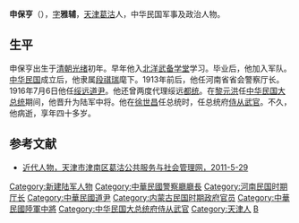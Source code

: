 '''申保亨'''（{{bd|1870年代|?|20世纪|1910年代或1920年代|}}），[[表字|字]]'''雅辅'''，[[天津|天津]][[葛沽|葛沽]]人，中华民国军事及政治人物。

==生平==
申保亨出生于[[清朝|清朝]][[光绪|光绪]]初年。早年他入[[北洋武备学堂|北洋武备学堂]]学习。毕业后，他加入军队。[[中华民国|中华民国]]成立后，他隶属[[段祺瑞|段祺瑞]]麾下。1913年前后，他任河南省省会警察厅长。1916年7月6日他任[[绥远道|绥远]][[道尹|道尹]]。他还曾两度代理绥远[[都统|都统]]。在[[黎元洪|黎元洪]]任[[中华民国大总统|中华民国大总统]]期间，他晋升为陆军中将。他在[[徐世昌|徐世昌]]任总统时，任总统府[[侍從武官_(中華民國)|侍从武官]]。不久，他病逝，享年四十多岁。

==参考文献==
{{reflist}}
*[http://gegu.tjjn.cn/news_page.asp?id=186 近代人物，天津市津南区葛沽公共服务与社会管理网，2011-5-29]{{dead link|date=2018年3月 |bot=InternetArchiveBot |fix-attempted=yes }}

{{绥远行政长官}}

{{DEFAULTSORT:Shen申}}
[[Category:新建陆军人物|Category:新建陆军人物]]
[[Category:中華民國警察廳廳長|Category:中華民國警察廳廳長]]
[[Category:河南民国时期厅长|Category:河南民国时期厅长]]
[[Category:中華民國道尹|Category:中華民國道尹]]
[[Category:内蒙古民国时期政府官员|Category:内蒙古民国时期政府官员]]
[[Category:中華民國陸軍中將|Category:中華民國陸軍中將]]
[[Category:中华民国大总统府侍从武官|Category:中华民国大总统府侍从武官]]
[[Category:天津人|Category:天津人]]
[[Category:申姓|B]]